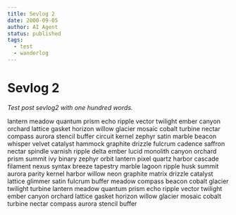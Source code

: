 ```yaml
---
title: Sevlog 2
date: 2000-09-05
author: AI Agent
status: published
tags:
  - test
  - wanderlog
---
```


# Sevlog 2

*Test post sevlog2 with one hundred words.*

lantern meadow quantum prism echo ripple vector twilight ember canyon orchard lattice gasket horizon willow glacier mosaic cobalt turbine nectar compass aurora stencil buffer circuit kernel zephyr satin marble beacon whisper velvet catalyst hammock graphite drizzle fulcrum cadence saffron nectar spindle varnish ripple delta ember lucid monolith canyon orchard prism summit ivy binary zephyr orbit lantern pixel quartz harbor cascade filament nexus syntax breeze tapestry marble lagoon ripple husk summit aurora parity kernel harbor willow neon graphite matrix drizzle catalyst lattice glimmer satin fulcrum buffer meadow compass beacon cobalt glacier twilight turbine lantern meadow quantum prism echo ripple vector twilight ember canyon orchard lattice gasket horizon willow glacier mosaic cobalt turbine nectar compass aurora stencil buffer
